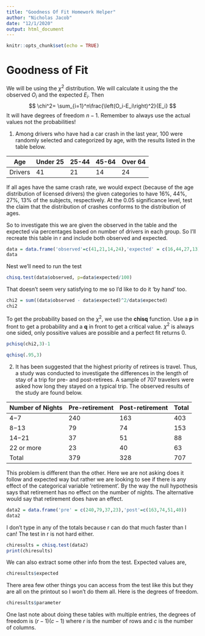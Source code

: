 ```yaml
---
title: "Goodness Of Fit Homework Helper"
author: "Nicholas Jacob"
date: "12/1/2020"
output: html_document
---
```


```r
knitr::opts_chunk$set(echo = TRUE)
```

# Goodness of Fit

We will be using the $\chi^2$ distribution.  We will calculate it using the the observed $O_i$ and the expected $E_i$.  Then
$$
\chi^2= \sum_{i=1}^n\frac{\left(O_i-E_i\right)^2}{E_i}
$$
It will have degrees of freedom $n-1$.  Remember to always use the actual values not the probabilities!


1. Among drivers who have had a car crash in the last year, 100 were randomly selected and categorized by age, with the results listed in the table below.

| Age     | Under 25 | 25-44 | 45-64 | Over 64 |
|---------|----------|-------|-------|---------|
| Drivers | 41       | 21    | 14    | 24      |

If all ages have the same crash rate, we would expect (because of the age distribution of licensed drivers) the given categories to have 16%, 44%, 27%, 13% of the subjects, respectively. At the 0.05 significance level, test the claim that the distribution of crashes conforms to the distribution of ages. 

So to investigate this we are given the observed in the table and the expected via percentages based on number of drivers in each group.  So I'll recreate this table in r and include both observed and expected.
```r
data = data.frame('observed'=c(41,21,14,24),'expected' = c(16,44,27,13))
data
```
Nest we'll need to run the test
```r
chisq.test(data$observed, p=data$expected/100)
```
That doesn't seem very satisfying to me so I'd like to do it 'by hand' too.
```r
chi2 = sum((data$observed - data$expected)^2/data$expected)
chi2
```

To get the probability based on the $\chi^2$, we use the **chisq** function.  Use a **p** in front to get a probability and a **q** in front to get a critical value.  $\chi^2$ is always one sided, only possitive values are possible and a perfect fit returns 0.
```r
pchisq(chi2,3)-1
```

```r
qchisq(.95,3)
```

2. It has been suggested that the highest priority of retirees is travel. Thus, a study was conducted to investigate the differences in the length of stay of a trip for pre- and post-retirees. A sample of 707 travelers were asked how long they stayed on a typical trip. The observed results of the study are found below.

| Number of Nights | Pre-retirement | Post-retirement | Total |
|------------------|----------------|-----------------|-------|
| 4−7              | 240            | 163             | 403   |
| 8−13             | 79             | 74              | 153   |
| 14−21            | 37             | 51              | 88    |
| 22 or more       | 23             | 40              | 63    |
| Total            | 379            | 328             | 707   |

This problem is different than the other.  Here we are not asking does it follow and expected way but rather we are looking to see if there is any effect of the categorical variable 'retirement'.  By the way the null hypothesis says that retirement has no effect on the number of nights.  The alternative would say that retirement does have an effect.

```r
data2 = data.frame('pre' = c(240,79,37,23),'post'=c(163,74,51,40))
data2
```

I don't type in any of the totals because r can do that much faster than I can!  The test in r is not hard either.
```r
chiresults = chisq.test(data2)
print(chiresults)
```

We can also extract some other info from the test.  Expected values are,
```r
chiresults$expected
```
There area few other things you can access from the test like this but they are all on the printout so I won't do them all.  Here is the degrees of freedom.
```r
chiresults$parameter
```

One last note about doing these tables with multiple entries, the degrees of freedom is $(r-1)(c-1)$ where $r$ is the number of rows and $c$ is the number of columns.